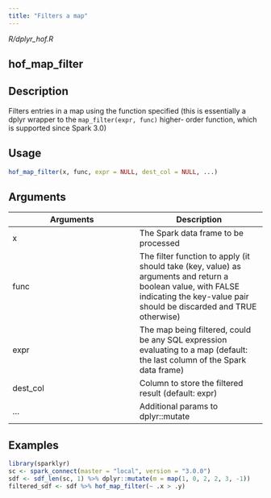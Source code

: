 ```yaml
---
title: "Filters a map"
---
```


*R/dplyr_hof.R*

## hof_map_filter

## Description
Filters entries in a map using the function specified (this is essentially a dplyr wrapper to the `map_filter(expr, func)` higher- order function, which is supported since Spark 3.0) 


## Usage
```r
hof_map_filter(x, func, expr = NULL, dest_col = NULL, ...) 
```

## Arguments
|Arguments|Description|
|---|---|
| x | The Spark data frame to be processed |
| func | The filter function to apply (it should take (key, value) as arguments and return a boolean value, with FALSE indicating the key-value pair should be discarded and TRUE otherwise) |
| expr | The map being filtered, could be any SQL expression evaluating to a map (default: the last column of the Spark data frame) |
| dest_col | Column to store the filtered result (default: expr) |
| ... | Additional params to dplyr::mutate |





## Examples
```r
library(sparklyr) 
sc <- spark_connect(master = "local", version = "3.0.0") 
sdf <- sdf_len(sc, 1) %>% dplyr::mutate(m = map(1, 0, 2, 2, 3, -1)) 
filtered_sdf <- sdf %>% hof_map_filter(~ .x > .y) 
```


